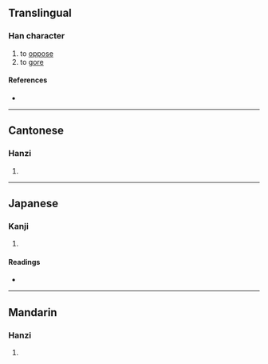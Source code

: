 {{character info/new}}
==Translingual==

===Han character===
{{Han char|rn=93|rad=牛|as=07|sn=11|four=21561|canj=HQMMR|ids=⿰牜吾}}

# to [[oppose]]
# to [[gore]]

====References====
* {{Han ref|kx=0701.070|dkj=20028|dj=1114.140|hdz=31810.090|uh=727E|ud=29310|bh=D65C|bd=54876}}

----

==Cantonese==

===Hanzi===
{{yue-hanzi|jyut=|y=ng5}}

# {{defn|lang=yue|sort=牛07}}

----

==Japanese==

===Kanji===
{{ja-kanji|grade=|rs=牛07}}

# {{defn|lang=ja|sort=牛07}}

====Readings====
* {{ja-readings|on=[[ご]] (go)|kun=[[さからう]] (sakarau)}}

----

==Mandarin==

===Hanzi===
{{cmn-hanzi|pin=[[wú]] ([[wu2]]), [[wǔ]] ([[wu3]])|wg=wu<sup>2</sup>, wu<sup>3</sup>}}

# {{defn|lang=cmn|sort=牛07}}